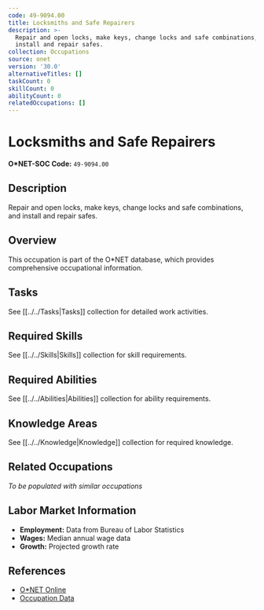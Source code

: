 ```yaml
---
code: 49-9094.00
title: Locksmiths and Safe Repairers
description: >-
  Repair and open locks, make keys, change locks and safe combinations, and
  install and repair safes.
collection: Occupations
source: onet
version: '30.0'
alternativeTitles: []
taskCount: 0
skillCount: 0
abilityCount: 0
relatedOccupations: []
---
```

# Locksmiths and Safe Repairers

**O*NET-SOC Code:** `49-9094.00`

## Description

Repair and open locks, make keys, change locks and safe combinations, and install and repair safes.

## Overview

This occupation is part of the O*NET database, which provides comprehensive occupational information.

## Tasks

See [[../../Tasks|Tasks]] collection for detailed work activities.

## Required Skills

See [[../../Skills|Skills]] collection for skill requirements.

## Required Abilities

See [[../../Abilities|Abilities]] collection for ability requirements.

## Knowledge Areas

See [[../../Knowledge|Knowledge]] collection for required knowledge.

## Related Occupations

*To be populated with similar occupations*

## Labor Market Information

- **Employment:** Data from Bureau of Labor Statistics
- **Wages:** Median annual wage data
- **Growth:** Projected growth rate

## References

- [O*NET Online](https://www.onetonline.org/link/summary/49-9094.00)
- [Occupation Data](https://www.onetcenter.org/)
